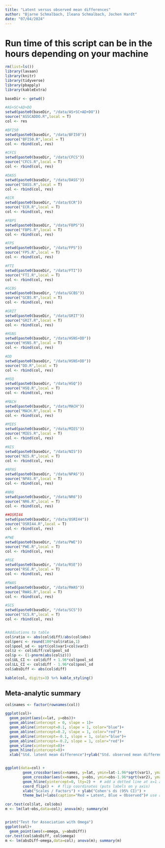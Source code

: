 ---
title: "Latent versus observed mean differences"
author: "Bjarne Schmalbach, Ileana Schmalbach, Jochen Hardt"
date: "07/04/2024"
---

# Run time of this script can be in the hours depending on your machine

```{r setup, echo=F}
rm(list=ls())
library(lavaan)
library(knitr)
library(tidyverse)
library(pbapply)
library(kableExtra)
```


```{r, echo=F, warning=F, message=F}

baseDir <- getwd()

#AS+SC+AD+DO
setwd(paste0(baseDir, "/data/AS+SC+AD+DO"))
source("ASSCADDO.R",local = T)
col <- res

#BFI50
setwd(paste0(baseDir, "/data/BFI50"))
source("BFI50.R",local = T)
col <- rbind(col, res)

#CFCS
setwd(paste0(baseDir, "/data/CFCS"))
source("CFCS.R",local = T)
col <- rbind(col, res)

#DASS
setwd(paste0(baseDir, "/data/DASS"))
source("DASS.R",local = T)
col <- rbind(col, res)

#ECR
setwd(paste0(baseDir, "/data/ECR"))
source("ECR.R",local = T)
col <- rbind(col, res)

#FBPS
setwd(paste0(baseDir, "/data/FBPS"))
source("FBPS.R",local = T)
col <- rbind(col, res)

#FPS
setwd(paste0(baseDir, "/data/FPS"))
source("FPS.R",local = T)
col <- rbind(col, res)

#FTI
setwd(paste0(baseDir, "/data/FTI"))
source("FTI.R",local = T)
col <- rbind(col, res)

#GCBS
setwd(paste0(baseDir, "/data/GCBS"))
source("GCBS.R",local = T)
col <- rbind(col, res)

#GRIT
setwd(paste0(baseDir, "/data/GRIT"))
source("GRIT.R",local = T)
col <- rbind(col, res)

#HSNS
setwd(paste0(baseDir, "/data/HSNS+DD"))
source("HSNS.R",local = T)
col <- rbind(col, res)

#DD
setwd(paste0(baseDir, "/data/HSNS+DD"))
source("DD.R",local = T)
col <- rbind(col, res)

#HSQ
setwd(paste0(baseDir, "/data/HSQ"))
source("HSQ.R",local = T)
col <- rbind(col, res)

#MACH
setwd(paste0(baseDir, "/data/MACH"))
source("MACH.R",local = T)
col <- rbind(col, res)

#MIES
setwd(paste0(baseDir, "/data/MIES"))
source("MIES.R",local = T)
col <- rbind(col, res)

#NIS
setwd(paste0(baseDir, "/data/NIS"))
source("NIS.R",local = T)
col <- rbind(col, res)

#NPAS
setwd(paste0(baseDir, "/data/NPAS"))
source("NPAS.R",local = T)
col <- rbind(col, res)

#NR6
setwd(paste0(baseDir, "/data/NR6"))
source("NR6.R",local = T)
col <- rbind(col, res)

##OSRI44
setwd(paste0(baseDir, "/data/OSRI44"))
source("OSRI44.R",local = T)
col <- rbind(col, res)

#PWE
setwd(paste0(baseDir, "/data/PWE"))
source("PWE.R",local = T)
col <- rbind(col, res)

#RSE
setwd(paste0(baseDir, "/data/RSE"))
source("RSE.R",local = T)
col <- rbind(col, res)

#RWAS
setwd(paste0(baseDir, "/data/RWAS"))
source("RWAS.R",local = T)
col <- rbind(col, res)

#SCS
setwd(paste0(baseDir, "/data/SCS"))
source("SCS.R",local = T)
col <- rbind(col, res)


#Addiutions to table
col$ratio <- abs(col$diff)/abs(col$obs)
col$perc <- round(100*col$ratio,1)
col$pool_sd <- sqrt(col$var1+col$var2)
col$z <- col$diff/col$pool_sd
col$p <- (1-pnorm(abs(col$z)))
col$UL_CI <- col$diff + 1.96*col$pool_sd
col$LL_CI <- col$diff - 1.96*col$pool_sd
col$absDiff <- abs(col$diff)

kable(col, digits=3) %>% kable_styling()

```




## Meta-analytic summary  


```{r, echo=F, warning=F, message=F}
col$names <- factor(rownames(col))

ggplot(col)+
  geom_point(aes(x=lat, y=obs))+
  geom_abline(intercept = 0, slope = 1)+
  geom_abline(intercept=0.1, slope = 1, color="blue")+
  geom_abline(intercept=0.2, slope = 1, color="red")+
  geom_abline(intercept=-0.1, slope = 1, color="blue")+
  geom_abline(intercept=-0.2, slope = 1, color="red")+
  geom_vline(xintercept=0)+
  geom_hline(yintercept=0)+
  xlab("Std. latent mean difference")+ylab("Std. observed mean difference")


ggplot(data=col) +
        geom_crossbar(aes(x=names, y=lat, ymin=lat-1.96*sqrt(var1), ymax=lat+1.96*sqrt(var1)), color="red") + 
        geom_crossbar(aes(x=names, y=obs, ymin=obs-1.96*sqrt(var2), ymax=obs+1.96*sqrt(var2)), color="blue") + 
        geom_hline(yintercept=0, lty=2) +  # add a dotted line at x=1 after flip
        coord_flip() +  # flip coordinates (puts labels on y axis)
        xlab("Scales / Factors") + ylab("Cohen's ds (95% CI)") +
        theme_bw()+labs(caption="Red = Latent, Blue = Observed")# use a white background

cor.test(col$lat, col$obs)
m <- lm(lat~obs,data=col); anova(m); summary(m)


print("Test for Association with Omega")
ggplot(col)+
  geom_point(aes(x=omega, y=absDiff))
cor.test(col$absDiff, col$omega)
m <- lm(absDiff~omega,data=col); anova(m); summary(m)

```
